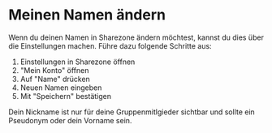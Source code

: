 # Meinen Namen ändern

Wenn du deinen Namen in Sharezone ändern möchtest, kannst du dies über die Einstellungen machen.
Führe dazu folgende Schritte aus:

1. Einstellungen in Sharezone öffnen
2. "Mein Konto" öffnen
3. Auf "Name" drücken
4. Neuen Namen eingeben
5. Mit "Speichern" bestätigen

Dein Nickname ist nur für deine Gruppenmitlgieder sichtbar und sollte ein Pseudonym oder dein Vorname sein.
